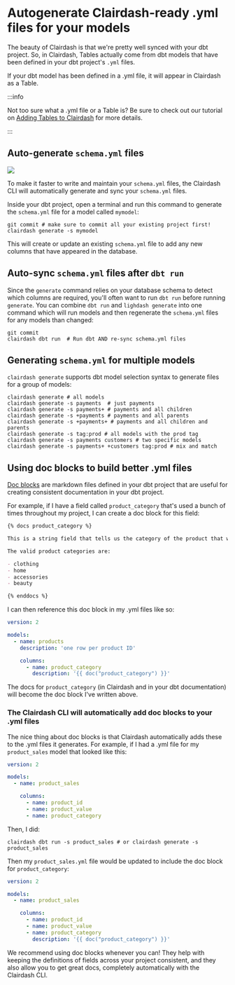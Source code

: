 # Autogenerate Clairdash-ready .yml files for your models

The beauty of Clairdash is that we're pretty well synced with your dbt project. So, in Clairdash, Tables actually come from dbt models that have been defined in your dbt project's `.yml` files.

If your dbt model has been defined in a .yml file, it will appear in Clairdash as a Table.

:::info

Not too sure what a .yml file or a Table is? Be sure to check out our tutorial on [Adding Tables to Clairdash](/guides/adding-tables-to-clairdash) for more details.

:::

## Auto-generate `schema.yml` files

<a href="https://www.loom.com/share/82833c5ea8a841dbb0ebdbcd878f85a1">
  <img src="https://cdn.loom.com/sessions/thumbnails/82833c5ea8a841dbb0ebdbcd878f85a1-with-play.gif" />
</a>

To make it faster to write and maintain your `schema.yml` files, the Clairdash CLI will automatically generate and
sync your `schema.yml` files.

Inside your dbt project, open a terminal and run this command to generate the `schema.yml` file for a model called
`mymodel`:

```shell
git commit # make sure to commit all your existing project first!
clairdash generate -s mymodel
```

This will create or update an existing `schema.yml` file to add any new columns that have appeared in the database.

## Auto-sync `schema.yml` files after `dbt run`

Since the `generate` command relies on your database schema to detect which columns are required, you'll often want
to run `dbt run` before running `generate`. You can combine `dbt run` and `lighdash generate` into one command which
will run models and then regenerate the
`schema.yml` files for any models than changed:

```shell
git commit
clairdash dbt run  # Run dbt AND re-sync schema.yml files
```

## Generating `schema.yml` for multiple models

`clairdash generate` supports dbt model selection syntax to generate files for a group of models:

```shell
clairdash generate # all models
clairdash generate -s payments  # just payments
clairdash generate -s payments+ # payments and all children
clairdash generate -s +payments # payments and all parents
clairdash generate -s +payments+ # payments and all children and parents
clairdash generate -s tag:prod # all models with the prod tag
clairdash generate -s payments customers # two specific models
clairdash generate -s payments+ +customers tag:prod # mix and match
```

## Using doc blocks to build better .yml files

[Doc blocks](https://docs.getdbt.com/docs/building-a-dbt-project/documentation#using-docs-blocks) are markdown files defined in your dbt project that are useful for creating consistent documentation in your dbt project.

For example, if I have a field called `product_category` that's used a bunch of times throughout my project, I can create a doc block for this field:

```markdown
{% docs product_category %}

This is a string field that tells us the category of the product that was sold. This is a higher level grouping than the `product_type`. Every `product_type` maps to a single `product_category`.

The valid product categories are:

- clothing
- home
- accessories
- beauty

{% enddocs %}
```

I can then reference this doc block in my .yml files like so:

```yaml
version: 2

models:
  - name: products
    description: 'one row per product ID'

    columns:
      - name: product_category
        description: '{{ doc("product_category") }}'
```

The docs for `product_category` (in Clairdash and in your dbt documentation) will become the doc block I've written above.

### The Clairdash CLI will automatically add doc blocks to your .yml files

The nice thing about doc blocks is that Clairdash automatically adds these to the .yml files it generates. For example, if I had a .yml file for my `product_sales` model that looked like this:

```yaml
version: 2

models:
  - name: product_sales

    columns:
      - name: product_id
      - name: product_value
      - name: product_category
```

Then, I did:

```shell
clairdash dbt run -s product_sales # or clairdash generate -s product_sales
```

Then my `product_sales.yml` file would be updated to include the doc block for `product_category`:

```yaml
version: 2

models:
  - name: product_sales

    columns:
      - name: product_id
      - name: product_value
      - name: product_category
        description: '{{ doc("product_category") }}'
```

We recommend using doc blocks whenever you can! They help with keeping the definitions of fields across your project consistent, and they also allow you to get great docs, completely automatically with the Clairdash CLI.
